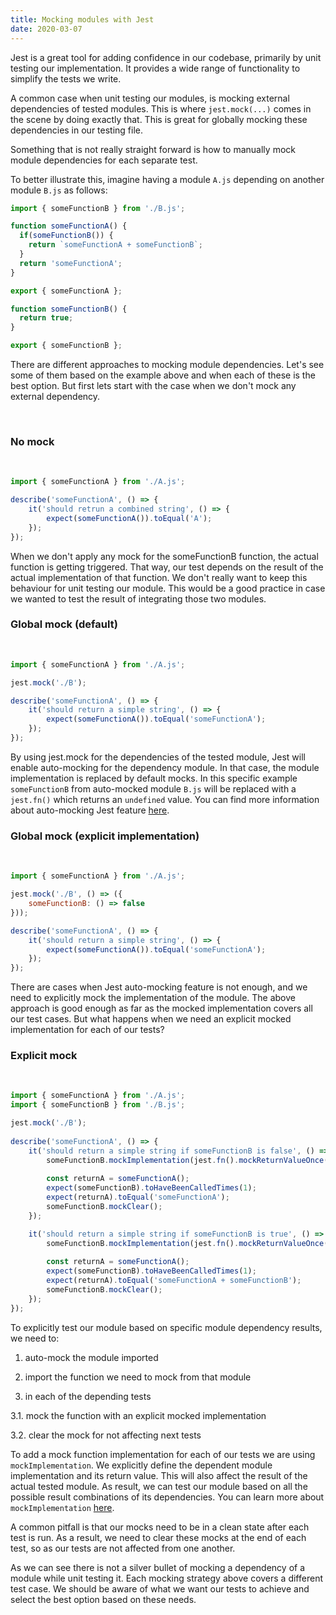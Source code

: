 ```yaml
---
title: Mocking modules with Jest
date: 2020-03-07
---
```


Jest is a great tool for adding confidence in our codebase, primarily by unit testing our implementation. It provides a wide range of functionality to simplify the tests we write. 

A common case when unit testing our modules, is mocking external dependencies of tested modules. This is where `jest.mock(...)` comes in the scene by doing exactly that. This is great for globally mocking these dependencies in our testing file.

Something that is not really straight forward is how to manually mock module dependencies for each separate test.

To better illustrate this, imagine having a module `A.js` depending on another module `B.js` as follows:

```js:title=A.js
import { someFunctionB } from './B.js';

function someFunctionA() {
  if(someFunctionB()) {
    return `someFunctionA + someFunctionB`;
  }
  return 'someFunctionA';
}

export { someFunctionA };
```
```js:title=B.js
function someFunctionB() {
  return true;
}

export { someFunctionB };
```

There are different approaches to mocking module dependencies. Let's see some of them based on the example above and when each of these is the best option. But first lets start with the case when we don't mock any external dependency.

<br/>

### **No mock**
<br/>

```js:title=A.test.js
import { someFunctionA } from './A.js';

describe('someFunctionA', () => {
    it('should retrun a combined string', () => {
        expect(someFunctionA()).toEqual('A');
    });
});
```
    

When we don't apply any mock for the someFunctionB function, the actual function is getting triggered. That way, our test depends on the result of the actual implementation of that function. We don't really want to keep this behaviour for unit testing our module. This would be a good practice in case we wanted to test the result of integrating those two modules.
<br/>

### **Global mock (default)**
<br/>

```js:title=A.test.js
import { someFunctionA } from './A.js';

jest.mock('./B');

describe('someFunctionA', () => {
    it('should return a simple string', () => {
        expect(someFunctionA()).toEqual('someFunctionA');
    });
});
```
    
By using jest.mock for the dependencies of the tested module, Jest will enable auto-mocking for the dependency module. In that case, the module implementation is replaced by default mocks. In this specific example `someFunctionB` from auto-mocked module `B.js` will be replaced with a `jest.fn()` which returns an `undefined` value. You can find more information about auto-mocking Jest feature [here](https://jestjs.io/docs/en/jest-object#jestenableautomock).
<br/>

### **Global mock (explicit implementation)**
<br/>

```js:title=A.test.js
import { someFunctionA } from './A.js';

jest.mock('./B', () => ({
    someFunctionB: () => false
}));

describe('someFunctionA', () => {
    it('should return a simple string', () => {
        expect(someFunctionA()).toEqual('someFunctionA');
    });
});
``` 

There are cases when Jest auto-mocking feature is not enough, and we need to explicitly mock the implementation of the module. The above approach is good enough as far as the mocked implementation covers all our test cases. But what happens when we need an explicit mocked implementation for each of our tests?
<br/>

### **Explicit mock**
<br/>

```js:title=A.test.js
import { someFunctionA } from './A.js';
import { someFunctionB } from './B.js';

jest.mock('./B');
    
describe('someFunctionA', () => {
    it('should return a simple string if someFunctionB is false', () => {
        someFunctionB.mockImplementation(jest.fn().mockReturnValueOnce(false));
        
        const returnA = someFunctionA();
        expect(someFunctionB).toHaveBeenCalledTimes(1);
        expect(returnA).toEqual('someFunctionA');
        someFunctionB.mockClear();
    });

    it('should return a simple string if someFunctionB is true', () => {
        someFunctionB.mockImplementation(jest.fn().mockReturnValueOnce(true));
        
        const returnA = someFunctionA();
        expect(someFunctionB).toHaveBeenCalledTimes(1);
        expect(returnA).toEqual('someFunctionA + someFunctionB');
        someFunctionB.mockClear();
    });
});
```
    

To explicitly test our module based on specific module dependency results, we need to:

1. auto-mock the module imported

2. import the function we need to mock from that module

3. in each of the depending tests

  3.1. mock the function with an explicit mocked implementation

  3.2. clear the mock for not affecting next tests

To add a mock function implementation for each of our tests we are using `mockImplementation`. We explicitly define the dependent module implementation and its return value. This will also affect the result of the actual tested module. As result, we can test our module based on all the possible result combinations of its dependencies. You can learn more about `mockImplementation` [here](https://jestjs.io/docs/en/mock-function-api#mockfnmockimplementationfn).

A common pitfall is that our mocks need to be in a clean state after each test is run. As a result, we need to clear these mocks at the end of each test, so as our tests are not affected from one another.

As we can see there is not a silver bullet of mocking a dependency of a module while unit testing it. Each mocking strategy above covers a different test case. We should be aware of what we want our tests to achieve and select the best option based on these needs.